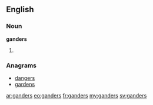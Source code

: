 ==English==

===Noun===
'''ganders'''

# {{plural of|[[gander]]}}

===Anagrams===
* [[dangers#English|dangers]]
* [[gardens#English|gardens]]

[[ar:ganders]]
[[eo:ganders]]
[[fr:ganders]]
[[my:ganders]]
[[sv:ganders]]